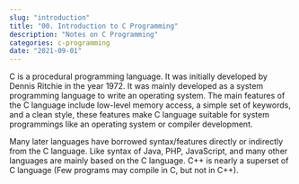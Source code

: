 ```yaml
---
slug: "introduction"
title: "00. Introduction to C Programming"
description: "Notes on C Programming"
categories: c-programming
date: "2021-09-01"
---
```


C is a procedural programming language. It was initially developed by Dennis Ritchie in the year 1972. It was mainly developed as a system programming language to write an operating system. The main features of the C language include low-level memory access, a simple set of keywords, and a clean style, these features make C language suitable for system programmings like an operating system or compiler development. 

Many later languages have borrowed syntax/features directly or indirectly from the C language. Like syntax of Java, PHP, JavaScript, and many other languages are mainly based on the C language. C++ is nearly a superset of C language (Few programs may compile in C, but not in C++). 

